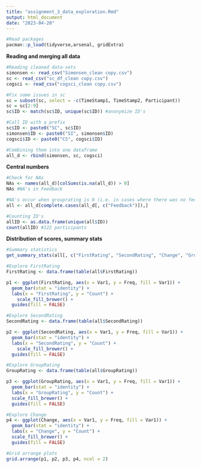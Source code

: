 ```yaml
---
title: "assignment_3_data_exploration.Rmd"
output: html_document
date: "2023-04-20"
---
```



```r
#Read packages
pacman::p_load(tidyverse,arsenal, gridExtra)
```


**Reading and merging all data**
```r
#Reading cleaned data-sets
simonsen <- read_csv("Simonsen_clean copy.csv")
sc <- read_csv("sc_df_clean copy.csv")
cogsci <- read_csv("cogsci_clean copy.csv")

#Fix some issues in sc
sc = subset(sc, select = -c(TimeStamp1, TimeStamp2, Participant))
sc = sc[2:9]
sc$ID <- match(sc$ID, unique(sc$ID)) #anonymize ID's

#Call ID with a prefix
sc$ID <- paste0("SC", sc$ID)
simonsen$ID <- paste0("SI", simonsen$ID)
cogsci$ID <- paste0("CS", cogsci$ID)

#Combining them into one dataframe
all_d <- rbind(simonsen, sc, cogsci)

```

**Central numbers**
```r
#Check for NAs
NAs <- names(all_d)[colSums(is.na(all_d)) > 0]
NAs #NA's in Feedback

#NA's occur when grouprating is 0 (i.e. in cases where there was no feedback to make control for regression to the mean possible). Exclude those trials. 
all <- all_d[complete.cases(all_d[, c("Feedback")]),]

#Counting ID's
allID <- as.data.frame(unique(all$ID))
count(allID) #122 participants

```

**Distribution of scores, summary stats** 
```r
#Summary statistics
get_summary_stats(all[, c("FirstRating", "SecondRating", "Change", "GroupRating")]) 

#Explore FirstRating
FirstRating <- data.frame(table(all$FirstRating))

p1 <- ggplot(FirstRating, aes(x = Var1, y = Freq, fill = Var1)) +
  geom_bar(stat = "identity") + 
  labs(x = "FirstRating", y = "Count") +
    scale_fill_brewer() +
  guides(fill = FALSE)

#Explore SecondRating
SecondRating <- data.frame(table(all$SecondRating))

p2 <- ggplot(SecondRating, aes(x = Var1, y = Freq, fill = Var1)) +
  geom_bar(stat = "identity") + 
  labs(x = "SecondRating", y = "Count") +
    scale_fill_brewer() +
  guides(fill = FALSE)

#Explore GroupRating
GroupRating <- data.frame(table(all$GroupRating))

p3 <- ggplot(GroupRating, aes(x = Var1, y = Freq, fill = Var1)) +
  geom_bar(stat = "identity") +
  labs(x = "GroupRating", y = "Count") +
  scale_fill_brewer() +
  guides(fill = FALSE)

#Explore Change
p4 <- ggplot(Change, aes(x = Var1, y = Freq, fill = Var1)) +
  geom_bar(stat = "identity") + 
  labs(x = "Change", y = "Count") +
  scale_fill_brewer() +
  guides(fill = FALSE)

#Grid arrange plots
grid.arrange(p1, p2, p3, p4, ncol = 2)

```






















